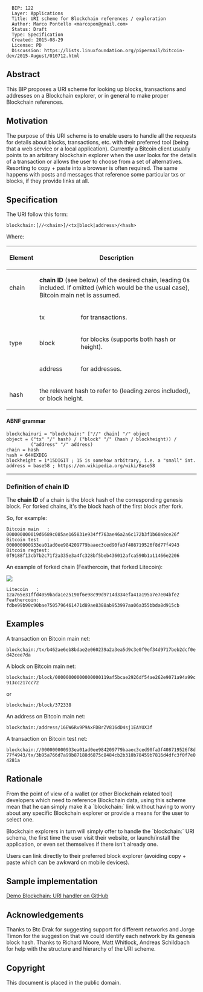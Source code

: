 <pre>
  BIP: 122
  Layer: Applications
  Title: URI scheme for Blockchain references / exploration
  Author: Marco Pontello <marcopon@gmail.com>
  Status: Draft
  Type: Specification
  Created: 2015-08-29
  License: PD
  Discussion: https://lists.linuxfoundation.org/pipermail/bitcoin-dev/2015-August/010712.html
</pre>

==Abstract==

This BIP proposes a URI scheme for looking up blocks, transactions and addresses on a Blockchain explorer, or in general to make proper Blockchain references.

==Motivation==

The purpose of this URI scheme is to enable users to handle all the requests for details about blocks, transactions, etc. with their preferred tool (being that a web service or a local application).
Currently a Bitcoin client usually points to an arbitrary blockchain explorer when the user looks for the details of a transaction or allows the user to choose from a set of alternatives.
Resorting to copy + paste into a browser is often required.
The same happens with posts and messages that reference some particular txs or blocks, if they provide links at all.

==Specification==

The URI follow this form:

 <nowiki>blockchain:[//<chain>]/<tx|block|address>/<hash></nowiki>

Where:

{| class="wikitable"
! style="text-align: center;" | Element
! colspan="2" style="text-align: center;" | Description
! Required?
|-
| chain
| colspan="2" | '''chain ID''' (see below) of the desired chain, leading 0s included. If omitted (which would be the usual case), Bitcoin main net is assumed.
| optional
|-
| rowspan="3" | type
| tx
| for transactions.
| rowspan="3" | required
|-
| block
| for blocks (supports both hash or height).
|-
| address
| for addresses.
|-
| hash
| colspan="2" | the relevant hash to refer to (leading zeros included), or block height.
| required
|}

====ABNF grammar====

<pre>
blockchainuri = "blockchain:" ["//" chain] "/" object
object = ("tx" "/" hash) / ("block" "/" (hash / blockheight)) /
         ("address" "/" address)
chain = hash
hash = 64HEXDIG
blockheight = 1*15DIGIT ; 15 is somehow arbitrary, i.e. a "small" int.
address = base58 ; https://en.wikipedia.org/wiki/Base58
</pre>

----
===Definition of chain ID===

The '''chain ID''' of a chain is the block hash of the corresponding genesis block. For forked chains, it's the block hash of the first block after fork.

So, for example:
<pre>
Bitcoin main   : 000000000019d6689c085ae165831e934ff763ae46a2a6c172b3f1b60a8ce26f
Bitcoin test   : 000000000933ea01ad0ee984209779baaec3ced90fa3f408719526f8d77f4943
Bitcoin regtest: 0f9188f13cb7b2c71f2a335e3a4fc328bf5beb436012afca590b1a11466e2206
</pre>

An example of forked chain (Feathercoin, that forked Litecoin):

<img src=bip-0122/chainid.png></img>

<pre>
Litecoin   : 12a765e31ffd4059bada1e25190f6e98c99d9714d334efa41a195a7e7e04bfe2
Feathercoin: fdbe99b90c90bae7505796461471d89ae8388ab953997aa06a355bbda8d915cb
</pre>


==Examples==

A transaction on Bitcoin main net:
 blockchain:/tx/b462ae6eb8bdae2e060239a2a3ea5d9c3e0f9ef34d9717beb2dcf0ed42cee7da

A block on Bitcoin main net:
 blockchain:/block/00000000000000000119af5bcae2926df54ae262e9071a94a99c913cc217cc72
or
 blockchain:/block/372338

An address on Bitcoin main net:
 blockchain:/address/16EW6Rv9P9AxFDBrZV816dD4sj1EAYUX3f

A transaction on Bitcoin test net:
 blockchain://000000000933ea01ad0ee984209779baaec3ced90fa3f408719526f8d77f4943/tx/3b95a766d7a99b87188d6875c8484cb2b310b78459b7816d4dfc3f0f7e04281a

==Rationale==

From the point of view of a wallet (or other Blockchain related tool) developers which need to reference Blockchain data, using this scheme mean that he can simply make it a `blockchain:` link without having to worry about any specific Blockchain explorer or provide a means for the user to select one.

Blockchain explorers in turn will simply offer to handle the `blockchain:` URI schema, the first time the user visit their website, or launch/install the application, or even set themselves if there isn't already one.

Users can link directly to their preferred block explorer (avoiding copy + paste which can be awkward on mobile devices).

== Sample implementation ==

[https://github.com/MarcoPon/blockchain-exploration Demo Blockchain: URI handler on GitHub]

==Acknowledgements==

Thanks to Btc Drak for suggesting support for different networks and Jorge Timon for the suggestion that we could identify each network by its genesis block hash.
Thanks to Richard Moore, Matt Whitlock, Andreas Schildbach for help with the structure and hierarchy of the URI scheme.

==Copyright==

This document is placed in the public domain.
